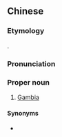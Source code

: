 ==Chinese==
{{zh-forms|s=甘比亚|gloss=-}}

===Etymology===
{{bor|zh|en|Gambia}}.

===Pronunciation===
{{zh-pron
|m=Gānbǐ亞
|c=gam1 bei2 aa3
|cat=pn
}}

===Proper noun===
{{zh-proper noun}}

# {{lb|zh|Taiwan}} [[Gambia]]

====Synonyms====
* {{qualifier|Mainland China}} {{zh-l|岡比亞}}

{{zh-cat|Countries}}